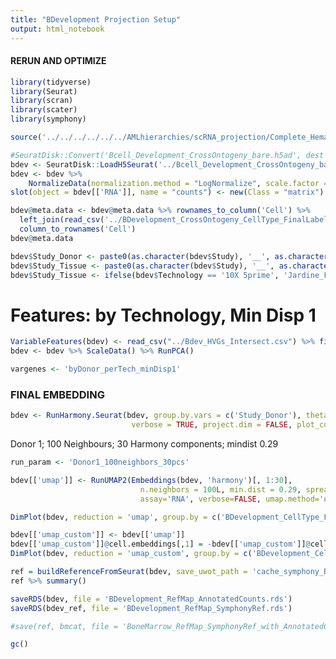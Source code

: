 ```yaml
---
title: "BDevelopment Projection Setup"
output: html_notebook
---
```


#### RERUN AND OPTIMIZE

```r
library(tidyverse)
library(Seurat)
library(scran)
library(scater)
library(symphony)

source('../../../../../../AMLhierarchies/scRNA_projection/Complete_Hematopoiesis/BM_V2only/Final_Embedding/bmcatv2_projections/utils_seurat.R')
```


```r
#SeuratDisk::Convert('Bcell_Development_CrossOntogeny_bare.h5ad', dest = 'h5seurat', overwrite=TRUE)
bdev <- SeuratDisk::LoadH5Seurat('../Bcell_Development_CrossOntogeny_bare.h5seurat', misc = FALSE)
bdev <- bdev %>%
    NormalizeData(normalization.method = "LogNormalize", scale.factor = 10000)
slot(object = bdev[['RNA']], name = "counts") <- new(Class = "matrix")
```

```r
bdev@meta.data <- bdev@meta.data %>% rownames_to_column('Cell') %>% 
  left_join(read_csv('../BDevelopment_CrossOntogeny_CellType_FinalLabels.csv')) %>% 
  column_to_rownames('Cell')
bdev@meta.data
```

```r
bdev$Study_Donor <- paste0(as.character(bdev$Study), '__', as.character(bdev$Donor))
bdev$Study_Tissue <- paste0(as.character(bdev$Study), '__', as.character(bdev$Tissue))
bdev$Study_Tissue <- ifelse(bdev$Technology == '10X 5prime', 'Jardine_FetalBoneMarrow__Fetal Bone Marrow 10x5prime', bdev$Study_Tissue)
```

# Features: by Technology, Min Disp 1

```r
VariableFeatures(bdev) <- read_csv("../Bdev_HVGs_Intersect.csv") %>% filter(HVG_byDonor_perTech_minDisp1) %>% pull(Gene) %>% unique()
bdev <- bdev %>% ScaleData() %>% RunPCA()

vargenes <- 'byDonor_perTech_minDisp1'
```

### FINAL EMBEDDING

```r
bdev <- RunHarmony.Seurat(bdev, group.by.vars = c('Study_Donor'), theta = c(1), max.iter.harmony = 20, max.iter.cluster = 200, 
                           verbose = TRUE, project.dim = FALSE, plot_convergence = TRUE)
```

########### Donor 1; 100 Neighbours; 30 Harmony components; mindist 0.29

```r
run_param <- 'Donor1_100neighbors_30pcs'

bdev[['umap']] <- RunUMAP2(Embeddings(bdev, 'harmony')[, 1:30], 
                             n.neighbors = 100L, min.dist = 0.29, spread=0.9, 
                             assay='RNA', verbose=FALSE, umap.method='uwot', return.model=TRUE)

DimPlot(bdev, reduction = 'umap', group.by = c('BDevelopment_CellType_Formatted'), raster=FALSE, label=TRUE, ncol=1) 
```


```r
bdev[['umap_custom']] <- bdev[['umap']]
bdev[['umap_custom']]@cell.embeddings[,1] = -bdev[['umap_custom']]@cell.embeddings[,1]
DimPlot(bdev, reduction = 'umap_custom', group.by = c('BDevelopment_CellType_Formatted'), raster=FALSE, label=TRUE, ncol=1) 
```

```r
ref = buildReferenceFromSeurat(bdev, save_uwot_path = 'cache_symphony_Bdevelopment.uwot')
ref %>% summary()
```


```r
saveRDS(bdev, file = 'BDevelopment_RefMap_AnnotatedCounts.rds')
saveRDS(bdev_ref, file = 'BDevelopment_RefMap_SymphonyRef.rds')

#save(ref, bmcat, file = 'BoneMarrow_RefMap_SymphonyRef_with_AnnotatedCounts.RData')
```


```r
gc()
```










